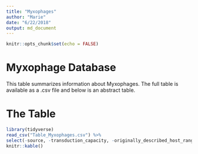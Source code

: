 ```yaml
---
title: "Myxophages"
author: "Marie"
date: "6/22/2018"
output: md_document
---
```


```r
knitr::opts_chunk$set(echo = FALSE)
```

# Myxophage Database

This table summarizes information about Myxophages. The full table is available as a .csv file and below is an abstract table.

# The Table
```r
library(tidyverse)
read_csv("Table_Myxophages.csv") %>%
select(-source, -transduction_capacity, -originally_described_host_range, -tail_length_nm, -tail_structure, -head_diameter_nm, -head_shape, -plaque_morphology, -similar_morphologies_to_enterophages, -morphologically_related_myxophages) %>%
knitr::kable()
```
